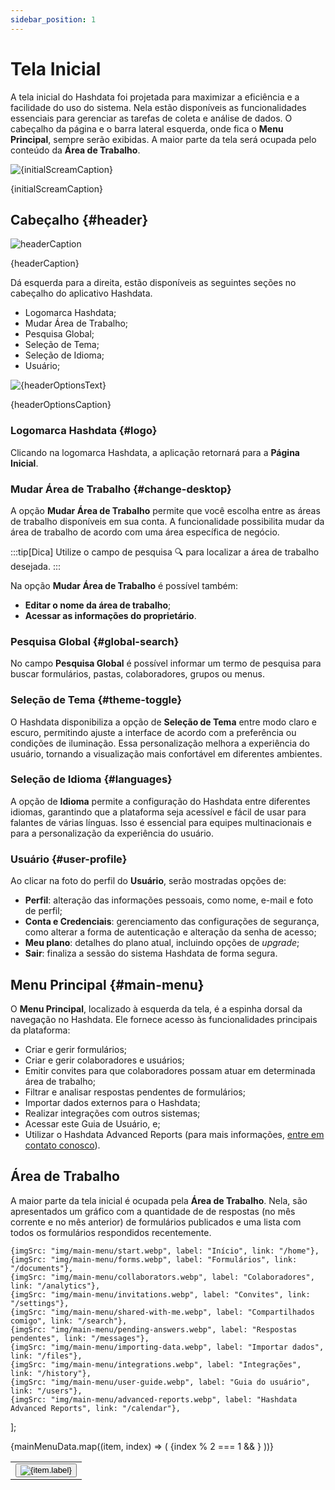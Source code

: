 ```yaml
---
sidebar_position: 1
---
```



# Tela Inicial

A tela inicial do Hashdata foi projetada para maximizar a eficiência e a facilidade do uso do sistema. Nela estão disponíveis
as funcionalidades essenciais para gerenciar as tarefas de coleta e análise de dados. O cabeçalho da página e o barra lateral
esquerda, onde fica o **Menu Principal**, sempre serão exibidas. A maior parte da tela será ocupada pelo conteúdo da **Área de
Trabalho**.

![{initialScreamCaption}](./images/initial_scream.gif)
<p className="image-caption">{initialScreamCaption}</p>

## Cabeçalho {#header}

![headerCaption](./images/header.webp)
<p className="image-caption">{headerCaption}</p>

Dá esquerda para a direita, estão disponíveis as seguintes seções no cabeçalho do aplicativo Hashdata.
- Logomarca Hashdata;
- Mudar Área de Trabalho;
- Pesquisa Global;
- Seleção de Tema;
- Seleção de Idioma;
- Usuário;

![{headerOptionsText}](./images/header.gif)
<p className="image-caption">{headerOptionsCaption}</p>

### Logomarca Hashdata {#logo}
Clicando na logomarca Hashdata, a aplicação retornará para a **Página Inicial**.

### Mudar Área de Trabalho {#change-desktop}
A opção **Mudar Área de Trabalho** permite que você escolha entre as áreas de trabalho disponíveis em sua conta.
A funcionalidade possibilita mudar da área de trabalho de acordo com uma área específica de negócio.

:::tip[Dica]
Utilize o campo de pesquisa 🔍 para localizar a área de trabalho desejada.
:::

Na opção **Mudar Área de Trabalho** é possível também:
- **Editar o nome da área de trabalho**;
- **Acessar as informações do proprietário**.

### Pesquisa Global {#global-search}
No campo **Pesquisa Global** é possível informar um termo de pesquisa para buscar formulários, pastas, colaboradores,
grupos ou menus.

### Seleção de Tema {#theme-toggle}
O Hashdata disponibiliza a opção de **Seleção de Tema** entre modo claro e escuro, permitindo ajuste a interface de acordo
com a preferência ou condições de iluminação. Essa personalização melhora a experiência do usuário, tornando a visualização
mais confortável em diferentes ambientes.

### Seleção de Idioma {#languages}
A opção de **Idioma** permite a configuração do Hashdata entre diferentes idiomas, garantindo que a plataforma seja acessível
e fácil de usar para falantes de várias línguas. Isso é essencial para equipes multinacionais e para a personalização da
experiência do usuário.

### Usuário {#user-profile}
Ao clicar na foto do perfil do **Usuário**, serão mostradas opções de:
- **Perfil**: alteração das informações pessoais, como nome, e-mail e foto de perfil;
- **Conta e Credenciais**: gerenciamento das configurações de segurança, como alterar a forma de autenticação e
alteração da senha de acesso;
- **Meu plano**:  detalhes do plano atual, incluindo opções de *upgrade*;
- **Sair**: finaliza a sessão do sistema Hashdata de forma segura.

## Menu Principal {#main-menu}
O **Menu Principal**, localizado à esquerda da tela, é a espinha dorsal da navegação no Hashdata. Ele fornece acesso
às funcionalidades principais da plataforma:

- Criar e gerir formulários;
- Criar e gerir colaboradores e usuários;
- Emitir convites para que colaboradores possam atuar em determinada área de trabalho;
- Filtrar e analisar respostas pendentes de formulários;
- Importar dados externos para o Hashdata;
- Realizar integrações com outros sistemas;
- Acessar este Guia de Usuário, e;
- Utilizar o Hashdata Advanced Reports (para mais informações,  [entre em contato conosco](../intro.mdx#user-support)).

## Área de Trabalho
A maior parte da tela inicial é ocupada pela **Área de Trabalho**. Nela, são apresentados um gráfico com a quantidade de
de respostas (no mês corrente e no mês anterior) de formulários publicados e uma lista com todos os formulários respondidos
recentemente.


    {imgSrc: "img/main-menu/start.webp", label: "Início", link: "/home"},
    {imgSrc: "img/main-menu/forms.webp", label: "Formulários", link: "/documents"},
    {imgSrc: "img/main-menu/collaborators.webp", label: "Colaboradores", link: "/analytics"},
    {imgSrc: "img/main-menu/invitations.webp", label: "Convites", link: "/settings"},
    {imgSrc: "img/main-menu/shared-with-me.webp", label: "Compartilhados comigo", link: "/search"},
    {imgSrc: "img/main-menu/pending-answers.webp", label: "Respostas pendentes", link: "/messages"},
    {imgSrc: "img/main-menu/importing-data.webp", label: "Importar dados", link: "/files"},
    {imgSrc: "img/main-menu/integrations.webp", label: "Integrações", link: "/history"},
    {imgSrc: "img/main-menu/user-guide.webp", label: "Guia do usuário", link: "/users"},
    {imgSrc: "img/main-menu/advanced-reports.webp", label: "Hashdata Advanced Reports", link: "/calendar"},
];

<table>
    <tbody>
    {mainMenuData.map((item, index) => (
        <tr key={index}>
            <td>
                <Link to={item.link}>
                    <button style={{display: 'flex', alignItems: 'center'}}>
                        <img
                            src={useBaseUrl(item.imgSrc)}
                            alt={item.label}
                            style={{width: '4em', height: '4em'}}
                        />
                    </button>
                </Link>
            </td>
            {index % 2 === 1 && <tr/>}
        </tr>
    ))}
    </tbody>
</table>
